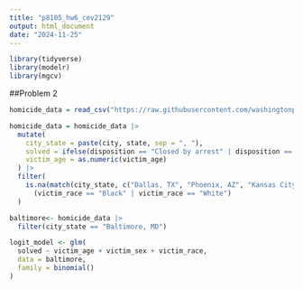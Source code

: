 ```yaml
---
title: "p8105_hw6_cev2129"
output: html_document
date: "2024-11-25"
---
```



```r
library(tidyverse)
library(modelr)
library(mgcv)
```
##Problem 2
```r
homicide_data = read_csv("https://raw.githubusercontent.com/washingtonpost/data-homicides/master/homicide-data.csv")

homicide_data = homicide_data |>
  mutate(
    city_state = paste(city, state, sep = ", "),
    solved = ifelse(disposition == "Closed by arrest" | disposition == "Closed without arrest", 1, 0),
    victim_age = as.numeric(victim_age)
  ) |>
  filter(
    is.na(match(city_state, c("Dallas, TX", "Phoenix, AZ", "Kansas City, MO", "Tulsa, AL"))) &
      (victim_race == "Black" | victim_race == "White")
  )
```

```r
baltimore<- homicide_data |>
  filter(city_state == "Baltimore, MD") 

logit_model <- glm(
  solved ~ victim_age + victim_sex + victim_race, 
  data = baltimore, 
  family = binomial()
)
```
